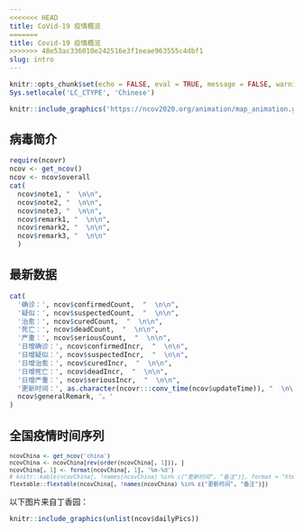 ```yaml
---
<<<<<<< HEAD
title: CoVid-19 疫情概览
=======
title: Covid-19 疫情概览
>>>>>>> 48e53ac336010e242516e3f1eeae963555c4dbf1
slug: intro
---
```


```r
knitr::opts_chunk$set(echo = FALSE, eval = TRUE, message = FALSE, warning = FALSE, error = FALSE)
Sys.setlocale('LC_CTYPE', 'Chinese')
```


```r
knitr::include_graphics('https://ncov2020.org/animation/map_animation.gif')
```

## 病毒简介

```r
require(ncovr)
ncov <- get_ncov()
ncov <- ncov$overall
cat(
  ncov$note1, "  \n\n",
  ncov$note2, "  \n\n",
  ncov$note3, "  \n\n",
  ncov$remark1, "  \n\n",
  ncov$remark2, "  \n\n",
  ncov$remark3, "  \n\n"
  )
```

## 最新数据

```r
cat(
  '确诊：', ncov$confirmedCount,  "  \n\n",
  '疑似：', ncov$suspectedCount,  "  \n\n",
  '治愈：', ncov$curedCount,  "  \n\n",
  '死亡：', ncov$deadCount,  "  \n\n",
  '严重：', ncov$seriousCount,  "  \n\n",
  '日增确诊：', ncov$confirmedIncr,  "  \n\n",
  '日增疑似：', ncov$suspectedIncr,  "  \n\n",
  '日增治愈：', ncov$curedIncr,  "  \n\n",
  '日增死亡：', ncov$deadIncr,  "  \n\n",
  '日增严重：', ncov$seriousIncr,  "  \n\n",
  '更新时间：', as.character(ncovr:::conv_time(ncov$updateTime)), "  \n\n",
  ncov$generalRemark, '。'
)
```

## 全国疫情时间序列

<small>

```r
ncovChina <- get_ncov('china')
ncovChina <- ncovChina[rev(order(ncovChina[, 1])), ]
ncovChina[, 1] <- format(ncovChina[, 1], '%m-%d')
# knitr::kable(ncovChina[, !names(ncovChina) %in% c("更新时间", "备注")], format = "html", row.names = FALSE)
flextable::flextable(ncovChina[, !names(ncovChina) %in% c("更新时间", "备注")])
```

</small>

以下图片来自丁香园：

```r
knitr::include_graphics(unlist(ncov$dailyPics))
```
